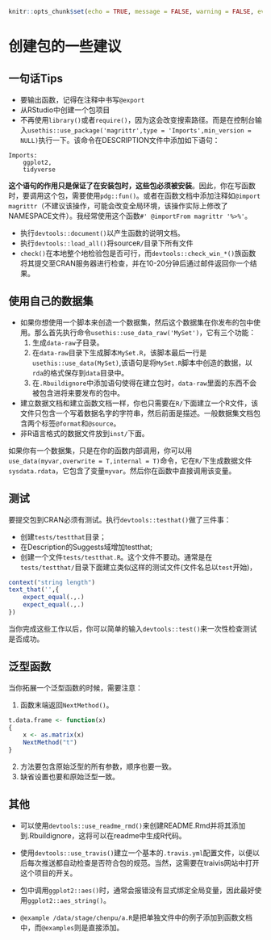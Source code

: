 ```r
knitr::opts_chunk$set(echo = TRUE, message = FALSE, warning = FALSE, eval = FALSE)
```
# 创建包的一些建议
## 一句话Tips
- 要输出函数，记得在注释中书写`@export`
- 从RStudio中创建一个包项目
- 不再使用`library()`或者`require()`，因为这会改变搜索路径。而是在控制台输入`usethis::use_package('magrittr',type = 'Imports',min_version = NULL)`执行一下。该命令在DESCRIPTION文件中添加如下语句：
```
Imports:
    ggplot2,
    tidyverse
```

**这个语句的作用只是保证了在安装包时，这些包必须被安装**。因此，你在写函数时，要调用这个包，需要使用`pdg::fun()`。或者在函数文档中添加注释如`@import magrittr`（不建议该操作，可能会改变全局环境，该操作实际上修改了NAMESPACE文件）。我经常使用这个函数`#' @importFrom magrittr '%>%' `。

- 执行`devtools::document()`以产生函数的说明文档。
- 执行`devtools::load_all()`将source`R/`目录下所有文件
- `check()`在本地整个地检验包是否可行，而`devtools::check_win_*()`族函数将其提交至CRAN服务器进行检查，并在10-20分钟后通过邮件返回你一个结果。


## 使用自己的数据集
- 如果你想使用一个脚本来创造一个数据集，然后这个数据集在你发布的包中使用。那么首先执行命令`usethis::use_data_raw('MySet')`，它有三个功能：
    1. 生成`data-raw`子目录。
    2. 在`data-raw`目录下生成脚本`MySet.R`，该脚本最后一行是`usethis::use_data(MySet)`,该语句是将`MySet.R`脚本中创造的数据，以`rda`的格式保存到`data`目录中。
    3. 在`.Rbuildignore`中添加语句使得在建立包时，`data-raw`里面的东西不会被包含进将来要发布的包中。
- 建立数据文档和建立函数文档一样，你也只需要在`R/`下面建立一个R文件，该文件只包含一个写着数据名字的字符串，然后前面是描述。一般数据集文档包含两个标签`@format`和`@source`。
- 非R语言格式的数据文件放到`inst/`下面。

如果你有一个数据集，只是在你的函数内部调用，你可以用`use_data(myvar,overwrite = T,internal = T)`命令，它在`R/`下生成数据文件`sysdata.rdata`，它包含了变量`myvar`。然后你在函数中直接调用该变量。

## 测试
要提交包到CRAN必须有测试。执行`devtools::testhat()`做了三件事：

- 创建`tests/testthat`目录；
- 在Description的Suggests域增加testthat;
- 创建一个文件`tests/testthat.R`。这个文件不要动。通常是在`tests/testthat/`目录下面建立类似这样的测试文件(文件名总以`test`开始)，
```r
context("string length")
text_that('',{
    expect_equal(.,.)
    expect_equal(.,.)
})
```
当你完成这些工作以后，你可以简单的输入`devtools::test()`来一次性检查测试是否成功。

## 泛型函数
当你拓展一个泛型函数的时候，需要注意：

1. 函数末端返回`NextMethod()`。
```r
t.data.frame <- function(x)
{
    x <- as.matrix(x)
    NextMethod("t")
}
```
2. 方法要包含原始泛型的所有参数，顺序也要一致。
3. 缺省设置也要和原始泛型一致。

## 其他
- 可以使用`devtools::use_readme_rmd()`来创建README.Rmd并将其添加到.Rbuildignore，这将可以在readme中生成R代码。

- 使用`devtools::use_travis()`建立一个基本的`.travis.yml`配置文件，以便以后每次推送都自动检查是否符合包的规范。当然，这需要在traivis网站中打开这个项目的开关。
- 包中调用`ggplot2::aes()`时，通常会报错没有显式绑定全局变量，因此最好使用`ggplot2::aes_string()`。
- `@example /data/stage/chenpu/a.R`是把单独文件中的例子添加到函数文档中，而`@examples`则是直接添加。



